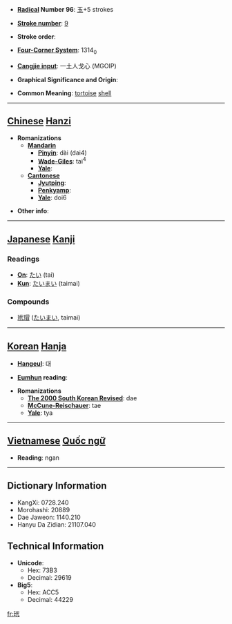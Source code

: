 * '''[[Wiktionary:Chinese radical index| Radical]] Number 96''': [[Wiktionary:Chinese radical index 玉|玉]]+5 strokes

* '''[[Wiktionary:Chinese total strokes index|Stroke number]]''': [[Wiktionary:Chinese total strokes index 9|9]]

* '''Stroke order''': 

* '''[[Wiktionary:Chinese four corner index|Four-Corner System]]''': 1314<sub>0</sub>

* '''[[Wiktionary:Chinese Cangjie index|Cangjie input]]''': 一土人戈心 (MGOIP)

* '''Graphical Significance and Origin''': 

* '''Common Meaning''': [[tortoise]] [[shell]]

----

== [[Chinese]] [[Hanzi]] ==

* '''Romanizations'''
** '''[[Mandarin]]'''
*** '''[[Pinyin]]''': dài (dai4)
*** '''[[Wade-Giles]]''': tai<sup>4</sup>
*** '''[[Yale]]''': 
** '''[[Cantonese]]'''
*** '''[[Jyutping]]''':
*** '''[[Penkyamp]]''': 
*** '''[[Yale]]''': doi6

* '''Other info''': 

----

== [[Japanese]] [[Kanji]] ==

===Readings===
* '''[[On]]''': [[たい]] (tai)
* '''[[Kun]]''': [[たいまい]] (taimai)
===Compounds===
*[[玳瑁]] ([[たいまい]], taimai)
----

== [[Korean]] [[Hanja]] ==

* '''[[Hangeul]]''': 대

* '''[[Eumhun]] reading''': 

* '''Romanizations'''
** '''[[The 2000 South Korean Revised Romanization|The 2000 South Korean Revised]]''': dae
** '''[[McCune-Reischauer]]''': tae
** '''[[Yale]]''': tya


----

== [[Vietnamese]] [[Quốc ngữ]] ==

* '''Reading''': ngan

----

== Dictionary Information ==

* KangXi: 0728.240
* Morohashi: 20889
* Dae Jaweon: 1140.210
* Hanyu Da Zidian: 21107.040

== Technical Information ==

* '''Unicode''':
** Hex: 73B3
** Decimal: 29619
* '''Big5''':
** Hex: ACC5
** Decimal: 44229

[[fr:玳]]